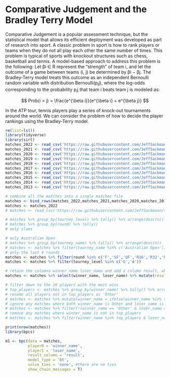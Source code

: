 # Comparative Judgement and the Bradley Terry Model

Comparative Judgement is a popular assessment technique, but the statistical model that allows its efficient deployment was developed as part of research into sport. A classic problem in sport is how to rank players or teams when they do not all play each other the same number of times. This problem is typical of sports with knockout structures such as chess, basketball and tennis. A model-based approach to address this problem is the following: Let βi ∈ R represent the “strength” of team i, and let the outcome of a game between teams (i, j) be determined by βi − βj. The Bradley-Terry model treats this outcome as an independent Bernoulli random variable with distribution Bernoulli(p~i~j), where the log-odds corresponding to the probability p~i~j that team i beats team j is modeled as:

$$
Prob(i > j) = \frac{e^{\beta i}}{e^{\beta i} + e^{\beta j}}
$$

In the ATP tour, tennis players play a series of knock-out tournaments around the world. We can consider the problem of how to decide the player rankings using the Bradley-Terry model. 

```r
rm(list=ls())
library(tidyverse)
library(sirt)
matches_2022 <- read_csv('https://raw.githubusercontent.com/JeffSackmann/tennis_atp/master/atp_matches_2022.csv')
matches_2021 <- read_csv('https://raw.githubusercontent.com/JeffSackmann/tennis_atp/master/atp_matches_2021.csv')
matches_2020 <- read_csv('https://raw.githubusercontent.com/JeffSackmann/tennis_atp/master/atp_matches_2020.csv')
matches_2019 <- read_csv('https://raw.githubusercontent.com/JeffSackmann/tennis_atp/master/atp_matches_2019.csv')
matches_2018 <- read_csv('https://raw.githubusercontent.com/JeffSackmann/tennis_atp/master/atp_matches_2018.csv')
matches_2017 <- read_csv('https://raw.githubusercontent.com/JeffSackmann/tennis_atp/master/atp_matches_2017.csv')
matches_2016 <- read_csv('https://raw.githubusercontent.com/JeffSackmann/tennis_atp/master/atp_matches_2016.csv')
matches_2015 <- read_csv('https://raw.githubusercontent.com/JeffSackmann/tennis_atp/master/atp_matches_2015.csv')
matches_2014 <- read_csv('https://raw.githubusercontent.com/JeffSackmann/tennis_atp/master/atp_matches_2014.csv')
matches_2013 <- read_csv('https://raw.githubusercontent.com/JeffSackmann/tennis_atp/master/atp_matches_2013.csv')

# combine all the matches into a single matches file
matches <- bind_rows(matches_2022,matches_2021,matches_2020,matches_2019,matches_2018,matches_2017,matches_2016,matches_2015,matches_2014,matches_2013)
matches <- matches_2022
# matches <- read_csv('https://raw.githubusercontent.com/JeffSackmann/tennis_wta/master/wta_matches_2022.csv')

# matches %>% group_by(tourney_level) %>% tally() %>% arrange(desc(n))
# matches %>% group_by(round) %>% tally()
# only slams

# only Australian Open
# matches %>% group_by(tourney_name) %>% tally() %>% arrange(desc(n))
# matches <- matches %>% filter(tourney_name %in% c('Australian Open'))
# only the last 4 rounds
matches <- matches %>% filter(round %in% c('F','SF','QF','R16','R32','R64'))
matches <- matches %>% filter(tourney_level %in% c('G','A'))

# retain the columns winner_name loser_name and add a column result, which is always 1
matches <- matches %>% select(winner_name, loser_name) %>% mutate(result=as.numeric(1.0))

# filter down to the 20 players with the most wins
# top_players <- matches %>% group_by(winner_name) %>% tally() %>% arrange(desc(n)) %>% filter(row_number()<21) %>% pull(winner_name)
# rename all players not in top_players as 'Other'
# matches <- matches %>% mutate(winner_name = ifelse(winner_name %in% top_players, winner_name, 'Other'),loser_name = ifelse(loser_name %in% top_players, loser_name, 'Other')) 
# ignore any matches where both winner_name is Other and loser_name is Other
# matches <- matches %>% filter(!(winner_name == 'Other' & loser_name == 'Other'))
# remove any matches where winner_name is not in top_players
# matches <- matches %>% filter(winner_name %in% top_players & loser_name %in% top_players)

print(nrow(matches))
library(bpcs)

m1 <- bpc(data = matches,
          player0 = 'winner_name',
          player1 = 'loser_name',
          result_column = 'result',
          model_type = 'bt',
          solve_ties = 'none', #there are no ties
          show_chain_messages = T)


```

